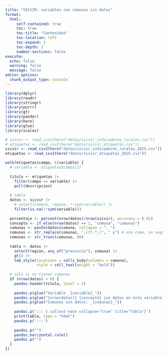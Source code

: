 ```yaml
---
title: "SICVIR: variables con comunas sin datos"
format:
  html: 
     self-contained: true
     toc: true
     toc-title: "Contenidos"
     toc-location: left
     toc-expand: 1
     toc-depth: 3
     number-sections: false
execute: 
  echo: false
  warning: false
  message: false
editor_options: 
  chunk_output_type: console
---
```



```r
library(dplyr)
library(readr)
library(stringr)
library(purrr)
library(gt)
library(pander)
library(here)
library(glue)
library(scales)
```

```r
# sicvir <- read_csv2(here("datos/sicvir_indicadores_rurales.csv"))
# etiquetas <- read_csv2(here("datos/sicvir_etiquetas.csv"))
sicvir <- read_csv2(here("datos/sicvir_indicadores_rurales_2025.csv"))
etiquetas <- read_csv2(here("datos/sicvir_etiquetas_2025.csv"))
```


```r
walk(etiquetas$campo, \(variable) {
  # variable <- etiquetas$campo[2]
  
  titulo <- etiquetas |> 
    filter(campo == variable) |> 
    pull(descripcion)
  
  # tabla
  datos <- sicvir |>
    # select(comuna, region, !!sym(variable)) |> 
    filter(is.na(!!sym(variable)))
  
  porcentaje <- percent(nrow(datos)/nrow(sicvir), accuracy = 0.01)
  concepto <- if_else(nrow(datos) == 1, "comuna", "comunas")
  comunas <- paste(datos$comuna, collapse = ", ")
  comunas <- str_replace(comunas, ",(?!.*,)", " y") # una coma, no seguida de otras comas
  comunas <- str_trunc(comunas, 80)
  
  tabla <- datos |> 
    select(region, any_of("provincia"), comuna) |> 
    gt() |> 
    tab_style(locations = cells_body(columns = comuna),
              style = cell_text(weight = "bold"))
  
  # sólo si no tienen comunas
  if (nrow(datos) > 0) {
    pandoc.header(titulo, level = 3)
    
    pandoc.p(glue("Variable _{variable}_"))
    pandoc.p(glue("{nrow(datos)} {concepto} sin datos en esta variable ({porcentaje})"))
    pandoc.p(glue("Comunas sin datos: _{comunas}_"))
    
    pandoc.p('::: {.callout-note collapse="true" title="Tabla"}')
    print(tabla, type = "html")
    pandoc.p(':::')
    
    pandoc.p("")
    pandoc.horizontal.rule()
    pandoc.p("")
  }
})

```
